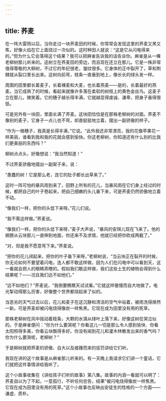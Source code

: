 ```yaml
---
---
---
```

title: 荞麦
---






在一阵大雷雨以后，当你走过一块荞麦田的时候，你常常会发现这里的荞麦又黑又焦，好像火焰在它上面烧过一次似的。这时种田人就说：“这是它从闪电得来的。”但为什么它会落得这个结果？我可以把麻雀告诉我的话告诉你。麻雀是从一棵老柳树那儿听来的。这树立在荞麦田的旁边，而且现在还立在那儿。它是一株非常值得尊敬的大柳树，不过它的年纪很老，皱纹很多。它身体的正中裂开了，草和荆棘就从裂口里长出来。这树向前弯，枝条一直垂到地上，像长长的绿头发一样。

周围的田里都长着麦子，长着裸麦和大麦，也长着燕麦——是的，长着最好的燕麦。当它成熟了的时候，看起来就像许多落在柔软的树枝上的黄色金丝鸟。这麦子立在那儿，微笑着。它的穗子越长得丰满，它就越显得虔诚、谦卑，把身子垂得很低。

可是另外有一块田，里面长满了荞麦。这块田恰恰是在那株老柳树的对面。荞麦不像别的麦子，它身子一点儿也不弯，却直挺挺地立着，摆出一副骄傲的样子。

“作为一根穗子，我真是长得丰满，”它说。“此外我还非常漂亮，我的花像苹果花一样美丽，谁看到我和我的花就会感到愉快。你这老柳树，你知道还有什么别的比我们更美丽的东西吗？”

柳树点点头，好像想说：“我当然知道！”

不过荞麦骄傲地摆出一副架子来，说：

“愚蠢的树！它是那么老，连它的肚子都长出草来了。”

这时一阵可怕的暴风雨到来了，田野上所有的花儿，当暴风雨在它们身上经过的时候，都把自己的叶子卷起来，把自己细嫩的头儿垂下来，可是荞麦仍然骄傲地立着不动。

“像我们一样，把你的头低下来呀。”花儿们说。

“我不需这样做。”荞麦说。

“像我们一样，把你的头低下来呀，”麦子大声说，“暴风的安琪儿现在飞来了。他的翅膀从云块那儿一直伸到地面，你还来不及求情，他就已经把你砍成两截了。”

“对，但是我不愿意弯下来。”荞麦说。

“把你的花儿闭起来，把你的叶子垂下来呀，”老柳树说，“当云块正在裂开的时候，你无论如何不要望着闪电，连人都不敢这样做，因为人们在闪电中可以看到天，这一看就会把人的眼睛弄瞎的。假如我们敢这样做，我们这些土生的植物会得到什么结果呢？——况且我们远不如他们。”

“远不如他们？”荞麦说，“我倒要瞧瞧天试试看。”它就这样傲慢而自大地做了。电光掣动得那么厉害，好像整个世界都烧起来了似的。

当恶劣的天气过去以后，花儿和麦子在这沉静和清洁的空气中站着，被雨洗得焕然一新。可是荞麦却被闪电烧得像炭一样焦黑。它现在成为田里没有用的死草。

那株老柳树在风中摇动着枝条，大颗的水滴从绿叶上落下来，好像这树在哭泣似的。于是麻雀便问：“你为什么要哭呢？你看这儿一切是那么令人感到愉快．你看太阳照得多美，你看云块飘得多好。你没有闻到花儿和灌木林散发出来的香气吗？你为什么要哭呢，老柳树？”

于是柳树就把荞麦的骄傲、自大以及接踵而来的惩罚讲给它们听。

我现在讲的这个故事是从麻雀那儿听来的。有一天晚上我请求它们讲一个童话，它们就把这件事情讲给我听了。

这个小故事收集在《讲给孩子们听的故事》第八集。故事的内涵一看就可以明了：荞麦自以为了不起，一意孤行，不听任何忠告，结果“被闪电烧得像炭一样焦黑。它现在成为田里没有用的死草。”这个小故事也反映出安徒生的性格的一个方面——谦虚、质朴。